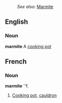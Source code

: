 :''See also:'' [[Marmite]]
==English==
===Noun===
'''marmite'''
A [[cooking pot]]

==French==
===Noun===
'''marmite''' ''f.
#[[Cooking pot]], [[cauldron]]
